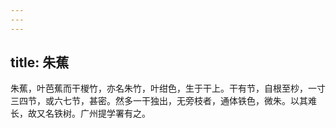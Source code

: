 ```yaml
---
---
---
```

title: 朱蕉
---



朱蕉，叶芭蕉而干椶竹，亦名朱竹，叶绀色，生于干上。干有节，自根至杪，一寸三四节，或六七节，甚密。然多一干独出，无旁枝者，通体铁色，微朱。以其难长，故又名铁树。广州提学署有之。